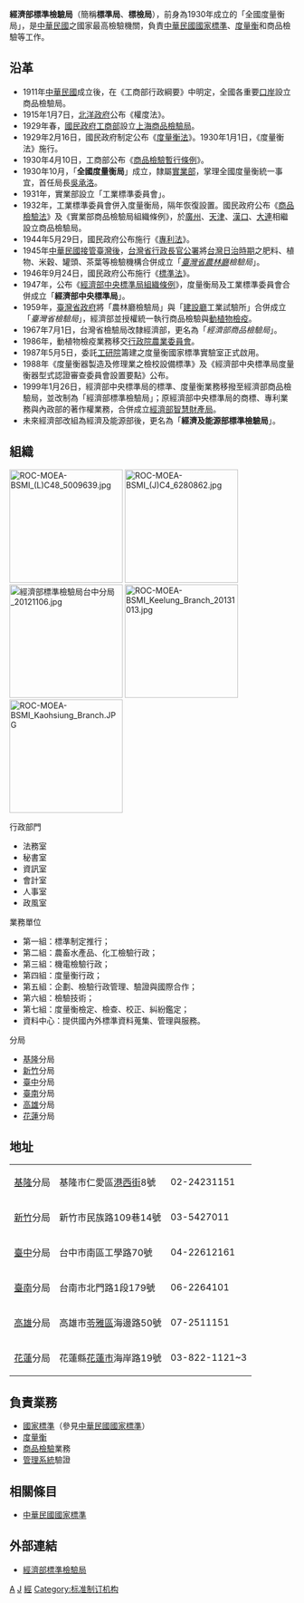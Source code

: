 {{ROC central government reform}}
{{中華民國政府部門基礎資訊
|部門名稱       = 經濟部標準檢驗局
|外文名稱       = Bureau of Standards, Metrology and Inspection, MOEA
|外文語言       = 英語
|部門標誌       = ROC Bureau of Standards, Metrology and Inspection Logo.svg
|部門標誌尺寸   = 200px
|部門標誌名稱   = 經濟部標準檢驗局局徽
|代表圖像       = ROC-MOEA Bureau of Standards, Metrology & Inspection 20170123.jpg
|代表圖像名稱   = 經濟部標準檢驗局總局大門
|首長職銜       = 局長
|首長姓名       = 連錦漳
|副首長職銜     = 副局長
|副首長姓名     = 陳玲慧
|副首長姓名二   = 謝翰璋
|秘書長職銜     = 主任秘書
|秘書長姓名     = 賴俊杰
|任命者姓名     = [[中華民國經濟部|經濟部部長]]
|官員任期       = 無任期保障
|機關類型       = [[中華民國中央行政機關|中央三級行政機關]]
|所屬部門       = [[中華民國經濟部|經濟部]]
|員額           = 總局：548人<br>所屬機關：626人
|年度預算額     = [[新台幣|新台幣]]17.71億元（2013年）
|授權法源       = [[s:經濟部組織法|經濟部組織法]]、[[s:經濟部標準檢驗局組織條例|經濟部標準檢驗局組織條例]]
|成立日期       = 1930年
|前身機關       = 全國度量衡局、經濟部中央標準局
|解散日期       = 
|後繼機關       = 
|內部單位       = 7組、6室、1中心、6分局
|附屬機關       = 
|任務編組       = 
|地址           = 100[[臺北市|臺北市]][[中正區_(臺北市)|中正區]]濟南路一段4號{{Coord|25.04251|121.52093|display=title,inline_region:TW-TPE}}
|電話           = +886 2 2343-1700
|網站           = [http://www.bsmi.gov.tw/ www.bsmi.gov.tw]
|備註           = 經濟部改組為經濟及能源部後，將更名為「經濟及能源部標準檢驗局」
}}

'''經濟部標準檢驗局'''（簡稱'''標準局'''、'''標檢局'''），前身為1930年成立的「全國度量衡局」，是[[中華民國|中華民國]]之國家最高檢驗機關，負責[[中華民國國家標準|中華民國國家標準]]、[[計量單位制|度量衡]]和商品檢驗等工作。

==沿革==
*1911年[[中華民國|中華民國]]成立後，在《工商部行政綱要》中明定，全國各重要[[口岸|口岸]]設立商品檢驗局。
*1915年1月7日，[[北洋政府|北洋政府]]公布《權度法》。
*1929年春，[[國民政府|國民政府]][[工商部|工商部]]設立[[上海商品檢驗局|上海商品檢驗局]]。
*1929年2月16日，國民政府制定公布《[[s:度量衡法_(中華民國)|度量衡法]]》。1930年1月1日，《度量衡法》施行。
*1930年4月10日，工商部公布《[[s:商品檢驗暫行條例|商品檢驗暫行條例]]》。
*1930年10月，「'''全國度量衡局'''」成立，隸屬[[實業部|實業部]]，掌理全國度量衡統一事宜，首任局長[[吳承洛|吳承洛]]。
*1931年，實業部設立「工業標準委員會」。
*1932年，工業標準委員會併入度量衡局，隔年恢復設置。國民政府公布《[[s:商品檢驗法|商品檢驗法]]》及《實業部商品檢驗局組織條例》，於[[廣州|廣州]]、[[天津|天津]]、[[漢口|漢口]]、[[大連|大連]]相繼設立商品檢驗局。
*1944年5月29日，國民政府公布施行《[[s:專利法_(中華民國)|專利法]]》。
*1945年[[臺灣戰後時期|中華民國接管臺灣後]]，[[台灣省行政長官公署|台灣省行政長官公署]]將[[台灣日治時期|台灣日治時期]]之肥料、植物、米穀、罐頭、茶葉等檢驗機構合併成立「''[[臺灣省政府農林廳|臺灣省農林廳]]檢驗局''」。
*1946年9月24日，國民政府公布施行《[[s:標準法|標準法]]》。
*1947年，公布《[[s:工商部中央標準局組織條例|經濟部中央標準局組織條例]]》，度量衡局及工業標準委員會合併成立「'''經濟部中央標準局'''」。
*1959年，[[臺灣省政府|臺灣省政府]]將「農林廳檢驗局」與「[[臺灣省政府建設廳|建設廳]]工業試驗所」合併成立「''臺灣省檢驗局''」，經濟部並授權統一執行商品檢驗與[[動植物|動植物]][[檢疫|檢疫]]。
*1967年7月1日，台灣省檢驗局改隸經濟部，更名為「''經濟部商品檢驗局''」。
*1986年，動植物檢疫業務移交[[行政院農業委員會|行政院農業委員會]]。
*1987年5月5日，委託[[工研院|工研院]]籌建之度量衡國家標準實驗室正式啟用。
*1988年《度量衡器製造及修理業之檢校設備標準》及《經濟部中央標準局度量衡器型式認證審查委員會設置要點》公布。
*1999年1月26日，經濟部中央標準局的標準、度量衡業務移撥至經濟部商品檢驗局，並改制為「經濟部標準檢驗局」；原經濟部中央標準局的商標、專利業務與內政部的著作權業務，合併成立[[經濟部智慧財產局|經濟部智慧財產局]]。
*未來經濟部改組為經濟及能源部後，更名為「'''經濟及能源部標準檢驗局'''」。

==組織==
[[File:ROC-MOEA-BSMI_(L)C48_5009639.jpg|200px]]
[[File:ROC-MOEA-BSMI_(J)C4_6280862.jpg|200px]]
[[File:經濟部標準檢驗局台中分局_20121106.jpg|200px]]
[[File:ROC-MOEA-BSMI_Keelung_Branch_20131013.jpg|200px]]
[[File:ROC-MOEA-BSMI_Kaohsiung_Branch.JPG|200px]]

;行政部門
*法務室
*秘書室
*資訊室
*會計室
*人事室
*政風室

;業務單位
*第一組：標準制定推行；
*第二組：農畜水產品、化工檢驗行政；
*第三組：機電檢驗行政；
*第四組：度量衡行政；
*第五組：企劃、檢驗行政管理、驗證與國際合作；
*第六組：檢驗技術；
*第七組：度量衡檢定、檢查、校正、糾紛鑑定；
*資料中心：提供國內外標準資料蒐集、管理與服務。

;分局
*[[基隆市|基隆]]分局
*[[新竹市|新竹]]分局
*[[臺中市|臺中]]分局
*[[臺南市|臺南]]分局
*[[高雄市|高雄]]分局
*[[花蓮市|花蓮]]分局

==地址==
{|class="wikitable"
|-
|[[基隆市|基隆]]分局||基隆市仁愛區[[港西街|港西街]]8號||02-24231151
|-
|[[新竹市|新竹]]分局||新竹市民族路109巷14號||03-5427011
|-
|[[臺中市|臺中]]分局||台中市南區工學路70號||04-22612161
|-
|[[臺南市|臺南]]分局||台南市北門路1段179號||06-2264101
|-
|[[高雄市|高雄]]分局||高雄市[[苓雅區|苓雅區]]海邊路50號||07-2511151
|-
|[[花蓮縣|花蓮]]分局||花蓮縣[[花蓮市|花蓮市]]海岸路19號||03-822-1121~3
|}

==負責業務==
*[[國家標準|國家標準]]（參見[[中華民國國家標準|中華民國國家標準]]）
*[[度量衡|度量衡]]
*[[商品檢驗|商品檢驗]]業務
*[[管理系統|管理系統]]驗證

==相關條目==
*[[中華民國國家標準|中華民國國家標準]]

==外部連結==
*{{zh-tw}}{{en}}[http://www.bsmi.gov.tw/ 經濟部標準檢驗局] {{Wayback|url=http://www.bsmi.gov.tw/ |date=20081007123236 }}

{{中華民國經濟及能源部所屬機關}}

[[Category:中華民國經濟部|A]]
[[Category:1930年建立|J]]
[[Category:臺北市中正區的政府機關|經]]
[[Category:标准制订机构|Category:标准制订机构]]